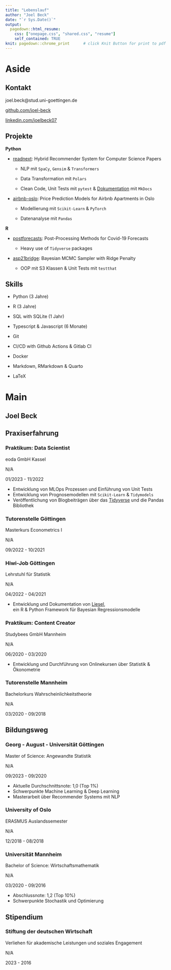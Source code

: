 ```yaml
---
title: "Lebenslauf"
author: "Joel Beck"
date: "`r Sys.Date()`"
output:
  pagedown::html_resume:
    css: ["onepage.css", "shared.css", "resume"]
    self_contained: TRUE
knit: pagedown::chrome_print      # click Knit Button for print to pdf
---
```



Aside
================================================================================


Kontakt {#contact}
--------------------------------------------------------------------------------

<i class="fa fa-envelope"></i> joel.beck@stud.uni-goettingen.de

<i class="fab fa-github"></i> [github.com/joel-beck](https://github.com/joel-beck)

<i class="fab fa-linkedin"></i> [linkedin.com/joelbeck07](https://www.linkedin.com/in/joelbeck07)



Projekte {#projects}
-------------------------------------------------------------------

**Python**

  - [readnext](https://github.com/joel-beck/readnext): Hybrid Recommender System for Computer Science Papers

    - NLP mit `SpaCy`, `Gensim` & `Transformers`

    - Data Transformation mit `Polars`

    - Clean Code, Unit Tests mit `pytest` & [Dokumentation](https://joel-beck.github.io/readnext/) mit `MkDocs`


  - [airbnb-oslo](https://github.com/joel-beck/airbnb-oslo): Price Prediction Models for Airbnb Apartments in Oslo

    - Modellierung mit `Scikit-Learn` & `PyTorch`

    - Datenanalyse mit `Pandas`


**R**

  - [postforecasts](https://github.com/joel-beck/post-processing-forecasts): Post-Processing Methods for Covid-19 Forecasts

    - Heavy use of `Tidyverse` packages


  - [asp21bridge](https://github.com/joel-beck/asp21bridge): Bayesian MCMC Sampler with Ridge Penalty

    - OOP mit S3 Klassen & Unit Tests mit `testthat`



Skills {#skills}
-------------------------------------------------------------------

  - Python (3 Jahre)

  - R (3 Jahre)

  - SQL with SQLite (1 Jahr)

  - Typescript & Javascript (6 Monate)

  - Git

  - CI/CD with Github Actions & Gitlab CI

  - Docker

  - Markdown, RMarkdown & Quarto

  - LaTeX




Main
================================================================================


Joel Beck {#title}
---------------------------------------------------------------------------------


Praxiserfahrung {data-icon=chalkboard-teacher}
---------------------------------------------------------------------------------

### Praktikum: Data Scientist

eoda GmbH Kassel

N/A

01/2023 - 11/2022

- Entwicklung von MLOps Prozessen und Einführung von Unit Tests
- Entwicklung von Prognosemodellen mit `Scikit-Learn` & `Tidymodels`
- Veröffentlichung von Blogbeiträgen über das [Tidyverse](https://www.eoda.de/en/wissen/blog/10-tidyverse-functions-that-might-save-your-day/) und die Pandas Bibliothek


### Tutorenstelle Göttingen

Masterkurs Econometrics I

N/A

09/2022 - 10/2021


### Hiwi-Job Göttingen

Lehrstuhl für Statistik

N/A

04/2022 - 04/2021

- Entwicklung und Dokumentation von [Liesel](https://github.com/liesel-devs/liesel), \
ein R & Python Framework für Bayesian Regressionsmodelle


### Praktikum: Content Creator

Studybees GmbH Mannheim

N/A

06/2020 - 03/2020

- Entwicklung und Durchführung von Onlinekursen über Statistik & Ökonometrie



### Tutorenstelle Mannheim

Bachelorkurs Wahrscheinlichkeitstheorie

N/A

03/2020 - 09/2018




Bildungsweg {data-icon=graduation-cap data-concise=true}
---------------------------------------------------------------------------------


### Georg - August - Universität Göttingen

Master of Science: Angewandte Statistik

N/A <!-- do not display location marker -->

09/2023 - 09/2020

- Aktuelle Durchschnittsnote: 1,0 (Top 1%)
- Schwerpunkte Machine Learning & Deep Learning
- Masterarbeit über Recommender Systems mit NLP


### University of Oslo

ERASMUS Auslandssemester

N/A

12/2018 - 08/2018


### Universität Mannheim

Bachelor of Science: Wirtschaftsmathematik

N/A

03/2020 - 09/2016

- Abschlussnote: 1,2 (Top 10%)
- Schwerpunkte Stochastik und Optimierung


Stipendium {data-icon=award}
-------------------------------------------------------------------

### Stiftung der deutschen Wirtschaft

Verliehen für akademische Leistungen und soziales Engagement

N/A

2023 - 2016
